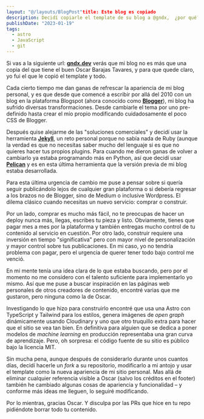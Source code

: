 ```yaml
---
layout: "@/layouts/BlogPost"title: Este blog es copiado
description: Decidí copiarle el template de su blog a @gndx,  ¿por qué?
publishDate: "2023-01-19"
tags:
  - astro
  - JavaScript
  - git
---
```


Si vas a la siguiente url: **[gndx.dev](https://gndx.dev/)** verás que mi blog no es más que una copia del que tiene el buen Oscar Barajas Tavares, y para que quede claro, yo fui el que le copió el template y todo.

Cada cierto tiempo me dan ganas de refrescar la apariencia de mi blog personal, y es que desde que comencé a escribir por allá del 2010 con un blog en la plataforma Blogspot (ahora conocido como **[Blogger](https://www.blogger.com/)**), mi blog ha sufrido diversas transformaciones. Desde cambiarle el tema por uno pre-definido hasta crear el mío propio modificando cuidadosamente el poco CSS de Blogger.

Después quise alejarme de las "soluciones comerciales" y decidí usar la herramienta **[Jekyll](https://jekyllrb.com/)**, un reto personal porque no sabía nada de Ruby (aunque la verdad es que no necesitas saber mucho del lenguaje si es que no quieres hacer tus propios plugins. Para cuando me dieron ganas de volver a cambiarlo ya estaba programando más en Python, así que decidí usar **[Pelican](https://getpelican.com/)** y es en esta última herramienta que la versión previa de mi blog estaba desarrollada.

Para esta última urgencia de cambio me puse a pensar sobre si quería seguir publicándolo lejos de cualquier gran plataforma o si debería regresar a los brazos no de Blogger, sino de Medium o inclusive Wordpress. El dilema clásico cuando necesitas un nuevo servicio: comprar o construir.

Por un lado, comprar es mucho más fácil, no te preocupas de hacer un deploy nunca más, llegas, escribes tu pieza y listo. Obviamente, tienes que pagar mes a mes por la plataforma y también entregas mucho control de tu contenido al servicio en cuestión. Por otro lado, construir requiere una inversión en tiempo "significativa" pero con mayor nivel de personalización y mayor control sobre tus publicaciones. En mi caso, yo no tendría problema con pagar, pero el urgencia de querer tener todo bajo control me venció.

En mi mente tenía una idea clara de lo que estaba buscando, pero por el momento no me considero con el talento suficiente para implementarlo yo mismo. Así que me puse a buscar inspiración en las páginas web personales de otros creadores de contenido, encontré varias que me gustaron, pero ninguna como la de Oscar.

Investigando lo que hizo para construirlo encontré que usa una Astro con TypeScript y Tailwind para los estilos, genera imágenes de _open graph_ dinámicamente usando Cloudinary y uno que otro truquillo extra para hacer que el sitio se vea tan bien. En definitiva para alguien que se dedica a poner modelos de _machine learning_ en producción representaba una gran curva de aprendizaje. Pero, oh sorpresa: el código fuente de su sitio es público bajo la licencia MIT.

Sin mucha pena, aunque después de considerarlo durante unos cuantos días, decidí hacerle un _fork_ a su repositorio, modificarlo a mi antojo y usar el template como la nueva apariencia de mi sitio personal. Mas allá de eliminar cualquier referencia visible a Oscar (salvo los créditos en el footer) también he cambiado algunas cosas de apariencia y funcionalidad – y conforme más ideas me lleguen, lo seguiré modificando.

Por lo mientras, gracias Oscar. Y disculpa por las PRs que hice en tu repo pidiéndote borrar todo tu contenido.
